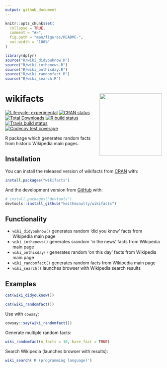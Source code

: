```yaml
---
output: github_document
---
```


<!-- README.md is generated from README.Rmd. Please edit that file -->

```r
knitr::opts_chunk$set(
  collapse = TRUE,
  comment = "#>",
  fig.path = "man/figures/README-",
  out.width = "100%"
)
```

```r
library(dplyr)
source("R/wiki_didyouknow.R")
source("R/wiki_inthenews.R")
source("R/wiki_onthisday.R")
source("R/wiki_randomfact.R")
source("R/wiki_search.R")
```

# wikifacts <img src="wikifacts.png" align="right" width="200"/>

<!-- badges: start -->
[![Lifecycle: experimental](https://img.shields.io/badge/lifecycle-experimental-orange.svg)](https://www.tidyverse.org/lifecycle/#experimental)
[![CRAN status](https://www.r-pkg.org/badges/version/wikifacts)](https://CRAN.R-project.org/package=wikifacts)
[![Total Downloads](http://cranlogs.r-pkg.org/badges/grand-total/wikifacts?color=green)](https://cran.r-project.org/package=wikifacts)
[![R build status](https://github.com/keithmcnulty/wikifacts/workflows/R-CMD-check/badge.svg)](https://github.com/keithmcnulty/wikifacts/actions)
[![Travis build status](https://travis-ci.com/keithmcnulty/wikifacts.svg?branch=master)](https://travis-ci.com/keithmcnulty/wikifacts)
[![Codecov test coverage](https://codecov.io/gh/keithmcnulty/wikifacts/branch/master/graph/badge.svg)](https://codecov.io/gh/keithmcnulty/wikifacts?branch=master)
<!-- badges: end -->

R package which generates random facts from historic Wikipedia main pages. 

## Installation

You can install the released version of wikifacts from [CRAN](https://CRAN.R-project.org) with:

``` r
install.packages("wikifacts")
```

And the development version from [GitHub](https://github.com/) with:

``` r
# install.packages("devtools")
devtools::install_github("keithmcnulty/wikifacts")
```

## Functionality

- `wiki_didyouknow()` generates random 'did you know' facts from Wikipedia main page
- `wiki_inthenews()` generates srandom 'in the news' facts from Wikipedia main page
- `wiki_onthisday()` generates random 'on this day' facts from Wikipedia main page
- `wiki_randomfact()` generates random facts from Wikipedia main page
- `wiki_search()` launches browser with Wikipedia search results

## Examples

``` r
cat(wiki_didyouknow())
```

``` r
cat(wiki_randomfact())
```

Use with `cowsay`: 

``` r
cowsay::say(wiki_randomfact())
```

Generate multiple random facts:

``` r
wiki_randomfact(n_facts = 10, bare_fact = TRUE)

```

Search Wikipedia (launches browser with results):

```r
wiki_search('R (programming language)')
```
